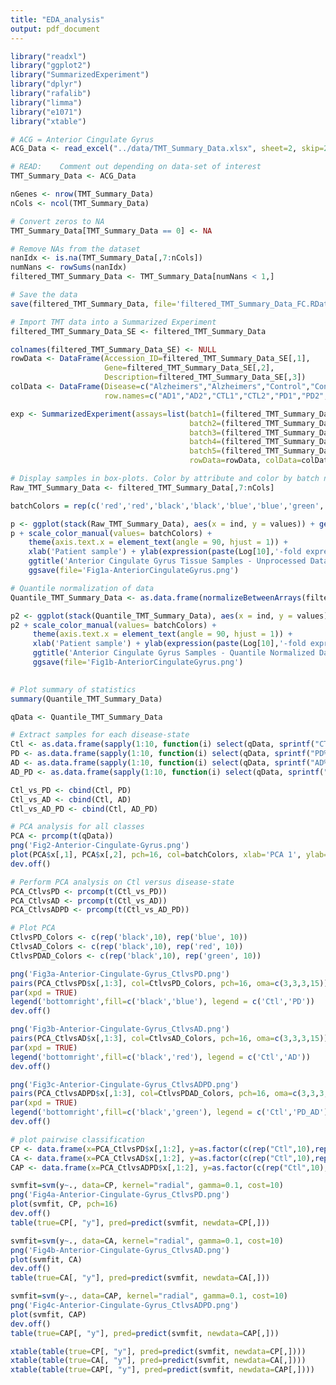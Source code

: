 ```yaml
---
title: "EDA_analysis"
output: pdf_document
---
```


```r
library("readxl")
library("ggplot2")
library("SummarizedExperiment")
library("dplyr")
library("rafalib")
library("limma")
library("e1071")
library("xtable")
```

```r
# ACG = Anterior Cingulate Gyrus
ACG_Data <- read_excel("../data/TMT_Summary_Data.xlsx", sheet=2, skip=2)

# READ:    Comment out depending on data-set of interest
TMT_Summary_Data <- ACG_Data
```

```r
nGenes <- nrow(TMT_Summary_Data)
nCols <- ncol(TMT_Summary_Data)

# Convert zeros to NA
TMT_Summary_Data[TMT_Summary_Data == 0] <- NA

# Remove NAs from the dataset
nanIdx <- is.na(TMT_Summary_Data[,7:nCols])
numNans <- rowSums(nanIdx)
filtered_TMT_Summary_Data <- TMT_Summary_Data[numNans < 1,]

# Save the data
save(filtered_TMT_Summary_Data, file='filtered_TMT_Summary_Data_FC.RData')
```

```r
# Import TMT data into a Summarized Experiment
filtered_TMT_Summary_Data_SE <- filtered_TMT_Summary_Data

colnames(filtered_TMT_Summary_Data_SE) <- NULL
rowData <- DataFrame(Accession_ID=filtered_TMT_Summary_Data_SE[,1], 
                     Gene=filtered_TMT_Summary_Data_SE[,2],
                     Description=filtered_TMT_Summary_Data_SE[,3])
colData <- DataFrame(Disease=c("Alzheimers","Alzheimers","Control","Control","Parkinsons","Parkinsons","Comorbid","Comorbid"),
                     row.names=c("AD1","AD2","CTL1","CTL2","PD1","PD2","ADPD1","ADPD2"))

exp <- SummarizedExperiment(assays=list(batch1=(filtered_TMT_Summary_Data_SE[,7:14]),
                                        batch2=(filtered_TMT_Summary_Data_SE[,15:22]),
                                        batch3=(filtered_TMT_Summary_Data_SE[,23:30]),
                                        batch4=(filtered_TMT_Summary_Data_SE[,31:38]),
                                        batch5=(filtered_TMT_Summary_Data_SE[,39:46])),
                                        rowData=rowData, colData=colData)
```

```r
# Display samples in box-plots. Color by attribute and color by batch number.
Raw_TMT_Summary_Data <- filtered_TMT_Summary_Data[,7:nCols]

batchColors = rep(c('red','red','black','black','blue','blue','green','green'), 5)

p <- ggplot(stack(Raw_TMT_Summary_Data), aes(x = ind, y = values)) + geom_boxplot(aes(fill=values)) + geom_point(aes(color=ind))
p + scale_color_manual(values= batchColors) +
    theme(axis.text.x = element_text(angle = 90, hjust = 1)) + 
    xlab('Patient sample') + ylab(expression(paste(Log[10],'-fold expression'))) +
    ggtitle('Anterior Cingulate Gyrus Tissue Samples - Unprocessed Data') +
    ggsave(file='Fig1a-AnteriorCingulateGyrus.png')

# Quantile normalization of data
Quantile_TMT_Summary_Data <- as.data.frame(normalizeBetweenArrays(filtered_TMT_Summary_Data[,7:nCols], method='quantile'))

p2 <- ggplot(stack(Quantile_TMT_Summary_Data), aes(x = ind, y = values)) + geom_boxplot(aes(fill=values)) + geom_point(aes(color=ind))
p2 + scale_color_manual(values= batchColors) +
     theme(axis.text.x = element_text(angle = 90, hjust = 1)) + 
     xlab('Patient sample') + ylab(expression(paste(Log[10],'-fold expression'))) +
     ggtitle('Anterior Cingulate Gyrus Samples - Quantile Normalized Data') +
     ggsave(file='Fig1b-AnteriorCingulateGyrus.png')
    

# Plot summary of statistics
summary(Quantile_TMT_Summary_Data)
```

```r
qData <- Quantile_TMT_Summary_Data

# Extract samples for each disease-state
Ctl <- as.data.frame(sapply(1:10, function(i) select(qData, sprintf("CTL%d",i))))
PD <- as.data.frame(sapply(1:10, function(i) select(qData, sprintf("PD%d",i))))
AD <- as.data.frame(sapply(1:10, function(i) select(qData, sprintf("AD%d",i))))
AD_PD <- as.data.frame(sapply(1:10, function(i) select(qData, sprintf("ADPD%d",i))))

Ctl_vs_PD <- cbind(Ctl, PD)
Ctl_vs_AD <- cbind(Ctl, AD)
Ctl_vs_AD_PD <- cbind(Ctl, AD_PD)

# PCA analysis for all classes
PCA <- prcomp(t(qData))
png('Fig2-Anterior-Cingulate-Gyrus.png')
plot(PCA$x[,1], PCA$x[,2], pch=16, col=batchColors, xlab='PCA 1', ylab='PCA 2')
dev.off()

# Perform PCA analysis on Ctl versus disease-state
PCA_CtlvsPD <- prcomp(t(Ctl_vs_PD))
PCA_CtlvsAD <- prcomp(t(Ctl_vs_AD))
PCA_CtlvsADPD <- prcomp(t(Ctl_vs_AD_PD))

# Plot PCA
CtlvsPD_Colors <- c(rep('black',10), rep('blue', 10))
CtlvsAD_Colors <- c(rep('black',10), rep('red', 10))
CtlvsPDAD_Colors <- c(rep('black',10), rep('green', 10))

png('Fig3a-Anterior-Cingulate-Gyrus_CtlvsPD.png')
pairs(PCA_CtlvsPD$x[,1:3], col=CtlvsPD_Colors, pch=16, oma=c(3,3,3,15))
par(xpd = TRUE)
legend('bottomright',fill=c('black','blue'), legend = c('Ctl','PD'))
dev.off()

png('Fig3b-Anterior-Cingulate-Gyrus_CtlvsAD.png')
pairs(PCA_CtlvsAD$x[,1:3], col=CtlvsAD_Colors, pch=16, oma=c(3,3,3,15))
par(xpd = TRUE)
legend('bottomright',fill=c('black','red'), legend = c('Ctl','AD'))
dev.off()

png('Fig3c-Anterior-Cingulate-Gyrus_CtlvsADPD.png')
pairs(PCA_CtlvsADPD$x[,1:3], col=CtlvsPDAD_Colors, pch=16, oma=c(3,3,3,15))
par(xpd = TRUE)
legend('bottomright',fill=c('black','green'), legend = c('Ctl','PD_AD'))
dev.off()
```

```r
# plot pairwise classification
CP <- data.frame(x=PCA_CtlvsPD$x[,1:2], y=as.factor(c(rep("Ctl",10),rep("PD",10))))
CA <- data.frame(x=PCA_CtlvsAD$x[,1:2], y=as.factor(c(rep("Ctl",10),rep("AD",10))))
CAP <- data.frame(x=PCA_CtlvsADPD$x[,1:2], y=as.factor(c(rep("Ctl",10),rep("ADPD",10))))

svmfit=svm(y~., data=CP, kernel="radial", gamma=0.1, cost=10) 
png('Fig4a-Anterior-Cingulate-Gyrus_CtlvsPD.png')
plot(svmfit, CP, pch=16)
dev.off()
table(true=CP[, "y"], pred=predict(svmfit, newdata=CP[,]))

svmfit=svm(y~., data=CA, kernel="radial", gamma=0.1, cost=10)
png('Fig4b-Anterior-Cingulate-Gyrus_CtlvsAD.png')
plot(svmfit, CA)
dev.off()
table(true=CA[, "y"], pred=predict(svmfit, newdata=CA[,]))

svmfit=svm(y~., data=CAP, kernel="radial", gamma=0.1, cost=10)
png('Fig4c-Anterior-Cingulate-Gyrus_CtlvsADPD.png')
plot(svmfit, CAP)
dev.off()
table(true=CAP[, "y"], pred=predict(svmfit, newdata=CAP[,]))

xtable(table(true=CP[, "y"], pred=predict(svmfit, newdata=CP[,])))
xtable(table(true=CA[, "y"], pred=predict(svmfit, newdata=CA[,])))
xtable(table(true=CAP[, "y"], pred=predict(svmfit, newdata=CAP[,])))
```